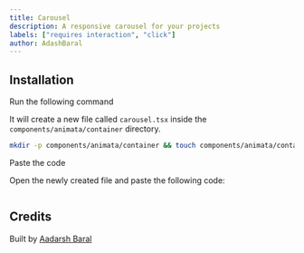 ```yaml
---
title: Carousel
description: A responsive carousel for your projects
labels: ["requires interaction", "click"]
author: AdashBaral
---
```


<ComponentPreview name="container-carousel--docs" />

## Installation

<Steps>
<Step>Run the following command</Step>

It will create a new file called `carousel.tsx` inside the `components/animata/container` directory.

```bash
mkdir -p components/animata/container && touch components/animata/container/carousel.tsx
```

<Step>Paste the code</Step>

Open the newly created file and paste the following code:

```jsx file=<rootDir>/animata/container/carousel.tsx

```

</Steps>

## Credits

Built by [Aadarsh Baral](https://github.com/aadarshbaral)
